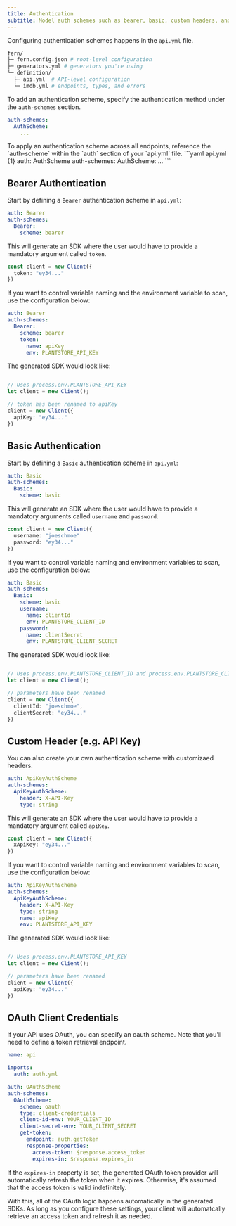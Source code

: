 ```yaml
---
title: Authentication
subtitle: Model auth schemes such as bearer, basic, custom headers, and oauth. 
---
```


Configuring authentication schemes happens in the `api.yml` file. 

```bash {5}
fern/
├─ fern.config.json # root-level configuration
├─ generators.yml # generators you're using
└─ definition/
  ├─ api.yml  # API-level configuration
  └─ imdb.yml # endpoints, types, and errors
```

To add an authentication scheme, specify the authentication method under the `auth-schemes` section. 

```yaml api.yml {1-2}
auth-schemes:
  AuthScheme:                     
    ...
```

<Note>
To apply an authentication scheme across all endpoints, reference the `auth-scheme` within the `auth` section of your `api.yml` file. 
```yaml api.yml {1}
auth: AuthScheme                  
auth-schemes:
  AuthScheme:                     
    ...
```
</Note>

## Bearer Authentication

Start by defining a `Bearer` authentication scheme in `api.yml`: 

```yaml api.yml
auth: Bearer                  
auth-schemes:
  Bearer:                     
    scheme: bearer
```

This will generate an SDK where the user would have to provide 
a mandatory argument called `token`. 

```ts index.ts
const client = new Client({
  token: "ey34..."
})
```

If you want to control variable naming and the environment variable to scan, 
use the configuration below: 

```yaml title="api.yml" {5-7}
auth: Bearer                  
auth-schemes:
  Bearer:                     
    scheme: bearer
    token:
      name: apiKey 
      env: PLANTSTORE_API_KEY
```

The generated SDK would look like: 

```ts index.ts

// Uses process.env.PLANTSTORE_API_KEY
let client = new Client(); 

// token has been renamed to apiKey
client = new Client({
  apiKey: "ey34..."
})
```

## Basic Authentication

Start by defining a `Basic` authentication scheme in `api.yml`: 

```yaml api.yml
auth: Basic                  
auth-schemes:
  Basic:                     
    scheme: basic
```

This will generate an SDK where the user would have to provide 
a mandatory arguments called `username` and `password`. 

```ts index.ts
const client = new Client({
  username: "joeschmoe"
  password: "ey34..."
})
```

If you want to control variable naming and environment variables to scan, 
use the configuration below: 

```yaml title="api.yml" {5-11}
auth: Basic                  
auth-schemes:
  Basic:                     
    scheme: basic
    username:
      name: clientId
      env: PLANTSTORE_CLIENT_ID
    password:
      name: clientSecret
      env: PLANTSTORE_CLIENT_SECRET
```

The generated SDK would look like: 

```ts index.ts

// Uses process.env.PLANTSTORE_CLIENT_ID and process.env.PLANTSTORE_CLIENT_SECRET
let client = new Client(); 

// parameters have been renamed
client = new Client({
  clientId: "joeschmoe", 
  clientSecret: "ey34..."
})
```

## Custom Header (e.g. API Key)

You can also create your own authentication scheme with customizaed headers. 

```yaml title="api.yml" {3-5}
auth: ApiKeyAuthScheme
auth-schemes:
  ApiKeyAuthScheme:
    header: X-API-Key
    type: string
```

This will generate an SDK where the user would have to provide 
a mandatory argument called `apiKey`. 

```ts index.ts
const client = new Client({
  xApiKey: "ey34..."
})
```

If you want to control variable naming and environment variables to scan, 
use the configuration below: 

```yaml title="api.yml" {7-8}
auth: ApiKeyAuthScheme
auth-schemes:
  ApiKeyAuthScheme:
    header: X-API-Key
    type: string
    name: apiKey
    env: PLANTSTORE_API_KEY
```

The generated SDK would look like: 

```ts index.ts

// Uses process.env.PLANTSTORE_API_KEY
let client = new Client(); 

// parameters have been renamed
client = new Client({
  apiKey: "ey34..."
})
```

## OAuth Client Credentials

If your API uses OAuth, you can specify an oauth scheme. Note that you'll need to define a token retrieval endpoint. 

```yaml api.yml
name: api

imports:
  auth: auth.yml

auth: OAuthScheme
auth-schemes:
  OAuthScheme:
    scheme: oauth
    type: client-credentials
    client-id-env: YOUR_CLIENT_ID
    client-secret-env: YOUR_CLIENT_SECRET
    get-token:
      endpoint: auth.getToken               
      response-properties:
        access-token: $response.access_token 
        expires-in: $response.expires_in    

```

If the `expires-in` property is set, the generated OAuth token provider will automatically refresh the token when it expires.
Otherwise, it's assumed that the access token is valid indefinitely.

With this, all of the OAuth logic happens automatically in the generated SDKs. As long as you configure these settings, your
client will automatcally retrieve an access token and refresh it as needed.